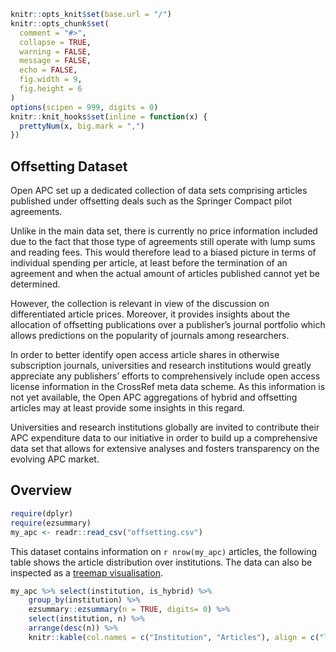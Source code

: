 ```r

knitr::opts_knit$set(base.url = "/")
knitr::opts_chunk$set(
  comment = "#>",
  collapse = TRUE,
  warning = FALSE,
  message = FALSE,
  echo = FALSE,
  fig.width = 9,
  fig.height = 6
)
options(scipen = 999, digits = 0)
knitr::knit_hooks$set(inline = function(x) {
  prettyNum(x, big.mark = ",")
})
```

## Offsetting Dataset

Open APC set up a dedicated collection of data sets comprising articles published under offsetting deals such as the Springer Compact pilot agreements.

Unlike in the main data set, there is currently no price information included due to the fact that those type of agreements still operate with lump sums and reading fees. This would therefore lead to a biased picture in terms of individual spending per article, at least before the termination of an agreement and when the actual amount of articles published cannot yet be determined.

However, the collection is relevant in view of the discussion on differentiated article prices. Moreover, it provides insights about the allocation of offsetting publications over a publisher's journal portfolio which allows predictions on the popularity of journals among researchers.

In order to better identify open access article shares in otherwise subscription journals, universities and research institutions would greatly appreciate any publishers' efforts to comprehensively include open access license information in the CrossRef meta data scheme. As this information is not yet available, the Open APC aggregations of hybrid and offsetting articles may at least provide some insights in this regard. 

Universities and research institutions globally are invited to contribute their APC expenditure data to our initiative in order to build up a comprehensive data set that allows for extensive analyses and fosters transparency on the evolving APC market.        

## Overview
```r
require(dplyr)
require(ezsummary)
my_apc <- readr::read_csv("offsetting.csv")
```
This dataset contains information on `r nrow(my_apc)` articles, the following table shows the article distribution over institutions. The data can also be inspected as a [treemap visualisation](http://treemaps.intact-project.org/apcdata/offsetting).

```r
my_apc %>% select(institution, is_hybrid) %>% 
    group_by(institution) %>% 
    ezsummary::ezsummary(n = TRUE, digits= 0) %>%
    select(institution, n) %>%
    arrange(desc(n)) %>%
    knitr::kable(col.names = c("Institution", "Articles"), align = c("l","r"))
```

